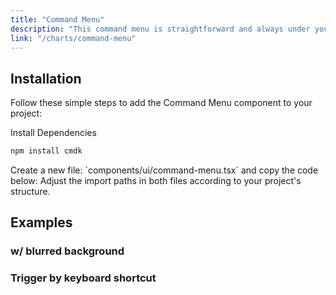 ```yaml
---
title: "Command Menu"
description: "This command menu is straightforward and always under your control, allowing you to open and close it as needed."
link: "/charts/command-menu"
---
```


<ComponentPreview name="command-menu-demo" />

## Installation

Follow these simple steps to add the Command Menu component to your project:

<Steps>

<Step>
Install Dependencies
</Step>

```bash 
npm install cmdk 
```

<Step>
    Create a new file: `components/ui/command-menu.tsx` and copy the code below:
</Step>

<CollapsibleSource name="command" />

<Step>
    Adjust the import paths in both files according to your project's structure.
</Step>

</Steps>


## Examples

### w/ blurred background


### Trigger by keyboard shortcut

